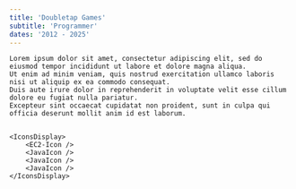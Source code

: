 ---
title: 'Doubletap Games'
subtitle: 'Programmer'
dates: '2012 - 2025'
---

<Article heading={frontmatter.title} subheading={frontmatter.subtitle} date={frontmatter.dates}>

    Lorem ipsum dolor sit amet, consectetur adipiscing elit, sed do eiusmod tempor incididunt ut labore et dolore magna aliqua.
    Ut enim ad minim veniam, quis nostrud exercitation ullamco laboris nisi ut aliquip ex ea commodo consequat.
    Duis aute irure dolor in reprehenderit in voluptate velit esse cillum dolore eu fugiat nulla pariatur.
    Excepteur sint occaecat cupidatat non proident, sunt in culpa qui officia deserunt mollit anim id est laborum.

    
    <IconsDisplay>
        <EC2-Icon />
        <JavaIcon />
        <JavaIcon />
        <JavaIcon />
    </IconsDisplay>

</Article>
